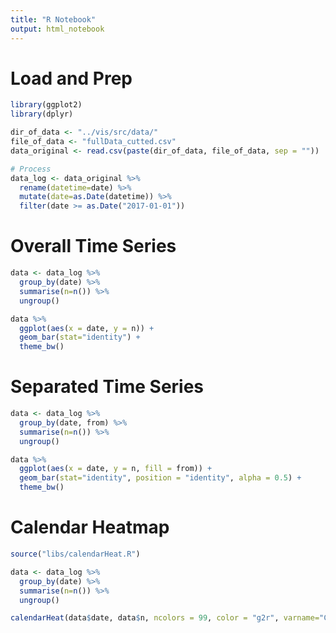 ```yaml
---
title: "R Notebook"
output: html_notebook
---
```


# Load and Prep
```r
library(ggplot2)
library(dplyr)

dir_of_data <- "../vis/src/data/"
file_of_data <- "fullData_cutted.csv"
data_original <- read.csv(paste(dir_of_data, file_of_data, sep = ""))

# Process
data_log <- data_original %>%
  rename(datetime=date) %>%
  mutate(date=as.Date(datetime)) %>%
  filter(date >= as.Date("2017-01-01"))

```

# Overall Time Series
```r
data <- data_log %>%
  group_by(date) %>%
  summarise(n=n()) %>%
  ungroup()

data %>%
  ggplot(aes(x = date, y = n)) +
  geom_bar(stat="identity") +
  theme_bw()
```
# Separated Time Series
```r
data <- data_log %>%
  group_by(date, from) %>%
  summarise(n=n()) %>%
  ungroup()

data %>%
  ggplot(aes(x = date, y = n, fill = from)) +
  geom_bar(stat="identity", position = "identity", alpha = 0.5) +
  theme_bw()
```

# Calendar Heatmap
```r
source("libs/calendarHeat.R")

data <- data_log %>%
  group_by(date) %>%
  summarise(n=n()) %>%
  ungroup()

calendarHeat(data$date, data$n, ncolors = 99, color = "g2r", varname="Count")
```

